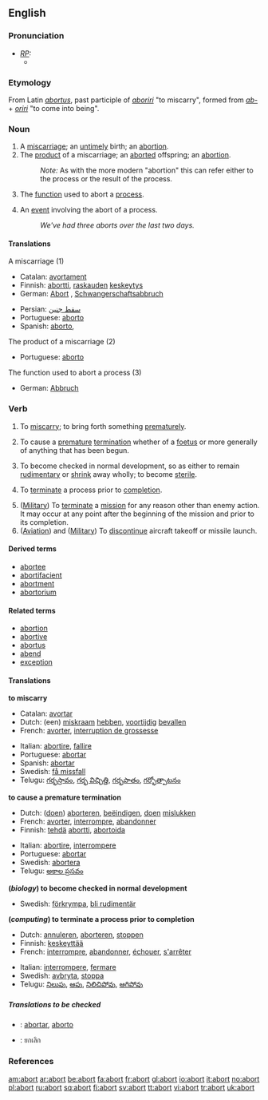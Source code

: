 {{see|Abort}}

==English==

===Pronunciation===
* ''[[RP]]:''
** {{IPA|/əˈbɔːt/}}

===Etymology===
From Latin ''[[abortus]]'', past participle of ''[[aboriri]]'' "to miscarry", formed from ''[[ab-]]'' + ''[[oriri]]'' "to come into being".

===Noun===
{{en-noun}}

# A [[miscarriage]]; an [[untimely]] birth; an [[abortion]].
# The [[product]] of a miscarriage; an [[aborted]] offspring; an [[abortion]].
#: ''Note:'' As with the more modern "abortion" this can refer either to the process or the result of the process.
# {{computing}} The [[function]] used to abort a [[process]].
# {{computing}} An [[event]] involving the abort of a process.
#: ''We've had three aborts over the last two days.''

====Translations====
;A miscarriage (1)
{{top}}
*Catalan: [[avortament]] {{m}}
*Finnish: [[abortti]], [[raskaus|raskauden]] [[keskeytys]]
*German: [[Abort]] {{m}}, [[Schwangerschaftsabbruch]] {{m}}
{{mid}}
*Persian: [[سقط جنین]]
*Portuguese: [[aborto]] {{m}}
*Spanish: [[aborto]], {{m}}
{{bottom}}

;The product of a miscarriage (2)
{{top}}
{{mid}}
*Portuguese: [[aborto]] {{m}}
{{bottom}}

;The function used to abort a process (3)
{{top}}
*German: [[Abbruch]] {{m}}
{{mid}}
{{bottom}}

===Verb===
{{en-verb}}

# {{intransitive}} To [[miscarry]]; to bring forth something [[prematurely]].
# {{transitive}}  To cause a [[premature]] [[termination]] whether of a [[foetus]] or more generally of anything that has been begun.
# {{intransitive}} {{biology}} To become checked in normal development, so as either to remain [[rudimentary]] or [[shrink]] away wholly; to become [[sterile]].
# {{transitive}} {{computing}} To [[terminate]] a process prior to [[completion]].
# ([[Military]]) To [[terminate]] a [[mission]] for any reason other than enemy action. It may occur at any point after the beginning of the mission and prior to its completion.
# ([[Aviation]]) and ([[Military]]) To [[discontinue]] aircraft takeoff or missile launch.

====Derived terms====
* [[abortee]]
* [[abortifacient]]
* [[abortment]]
* [[abortorium]]

====Related terms====
* [[abortion]]
* [[abortive]]
* [[abortus]]
* [[abend]]
* [[exception]]

====Translations====
'''to miscarry'''
{{top}}
*Catalan: [[avortar]]
*Dutch: (een) [[miskraam]] [[hebben]], [[voortijdig]] [[bevallen]]
*French: [[avorter]], [[interruption de grossesse]]
{{mid}}
*Italian: [[abortire]], [[fallire]]
*Portuguese: [[abortar]]
*Spanish: [[abortar]]
*Swedish: [[få missfall]]
*Telugu: [[గర్భస్రావం]], [[గర్భ విచ్ఛిత్తి]], [[గర్భపాతం]], [[గర్భోత్పాటనం]]
{{bottom}}

'''to cause a premature termination'''
{{top}}
*Dutch: ([[doen]]) [[aborteren]], [[beëindigen]], [[doen]] [[mislukken]]
*French: [[avorter]], [[interrompre]], [[abandonner]]
*Finnish: [[tehdä]] [[abortti]], [[abortoida]]
{{mid}}
*Italian: [[abortire]], [[interrompere]]
*Portuguese: [[abortar]]
*Swedish: [[abortera]]
*Telugu: [[అకాల ప్రసవం]]
{{bottom}}

'''(''biology'') to become checked in normal development'''
{{top}}
{{mid}}
*Swedish: [[förkrympa]], [[bli rudimentär]]
{{bottom}}

'''(''computing'') to terminate a process prior to completion'''
{{top}}
*Dutch: [[annuleren]], [[aborteren]], [[stoppen]]
*Finnish: [[keskeyttää]]
*French: [[interrompre]], [[abandonner]], [[échouer]], [[s'arrêter]]
{{mid}}
*Italian: [[interrompere]], [[fermare]]
*Swedish: [[avbryta]], [[stoppa]]
*Telugu: [[నిలుపు]], [[ఆపు]], [[నిలిచిపోవు]], [[ఆగిపోవు]]
{{bottom}}

=====Translations to be checked=====
{{checktrans}}
*{{ttbc|Interlingua}}: [[abortar]], [[aborto]]
*{{ttbc|Thai}}: ยกเลิก

===References===
{{R:Webster 1913}}

[[am:abort]]
[[ar:abort]]
[[be:abort]]
[[fa:abort]]
[[fr:abort]]
[[gl:abort]]
[[io:abort]]
[[it:abort]]
[[no:abort]]
[[pl:abort]]
[[ru:abort]]
[[sq:abort]]
[[fi:abort]]
[[sv:abort]]
[[tt:abort]]
[[vi:abort]]
[[tr:abort]]
[[uk:abort]]